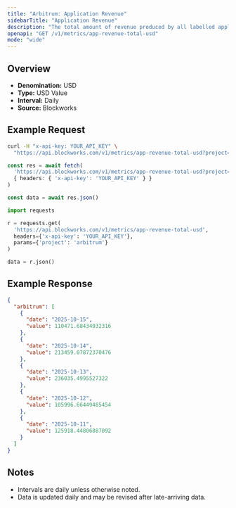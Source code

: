 ```yaml
---
title: "Arbitrum: Application Revenue"
sidebarTitle: "Application Revenue"
description: "The total amount of revenue produced by all labelled applications during the specified time period for given blockchain."
openapi: "GET /v1/metrics/app-revenue-total-usd"
mode: "wide"
---
```


## Overview

- **Denomination:** USD
- **Type:** USD Value
- **Interval:** Daily
- **Source:** Blockworks

## Example Request

<CodeGroup>

```bash cURL
curl -H "x-api-key: YOUR_API_KEY" \
  "https://api.blockworks.com/v1/metrics/app-revenue-total-usd?project=arbitrum"
```

```typescript TypeScript
const res = await fetch(
  'https://api.blockworks.com/v1/metrics/app-revenue-total-usd?project=arbitrum',
  { headers: { 'x-api-key': 'YOUR_API_KEY' } }
)

const data = await res.json()
```

```python Python
import requests

r = requests.get(
  'https://api.blockworks.com/v1/metrics/app-revenue-total-usd',
  headers={'x-api-key': 'YOUR_API_KEY'},
  params={'project': 'arbitrum'}
)

data = r.json()
```

</CodeGroup>

## Example Response

```json
{
  "arbitrum": [
    {
      "date": "2025-10-15",
      "value": 110471.68434932316
    },
    {
      "date": "2025-10-14",
      "value": 213459.07872370476
    },
    {
      "date": "2025-10-13",
      "value": 236035.4995527322
    },
    {
      "date": "2025-10-12",
      "value": 105996.66449485454
    },
    {
      "date": "2025-10-11",
      "value": 125918.44806887092
    }
  ]
}
```

## Notes
- Intervals are daily unless otherwise noted.
- Data is updated daily and may be revised after late-arriving data.